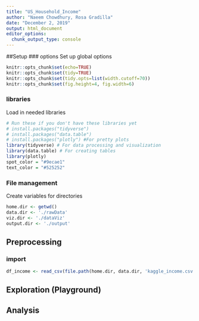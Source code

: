 ```yaml
---
title: "US_Household_Income"
author: "Naeem Chowdhury, Rosa Gradilla"
date: "December 2, 2019"
output: html_document
editor_options: 
  chunk_output_type: console
---
```



##Setup
### options
Set up global options

```r
knitr::opts_chunk$set(echo=TRUE)
knitr::opts_chunk$set(tidy=TRUE)
knitr::opts_chunk$set(tidy.opts=list(width.cutoff=70))
knitr::opts_chunk$set(fig.height=4, fig.width=6)
```


### libraries
Load in needed libraries 
```r
# Run these if you don't have these libraries yet
# install.packages("tidyverse") 
# install.packages("data.table")
# install.packages("plotly") #For pretty plots
library(tidyverse) # For data processing and visualization
library(data.table) # For creating tables
library(plotly)
spot_color = "#9ecae1" 
text_color = "#525252"
```

### File management
Create variables for directories
```r
home.dir <- getwd()
data.dir <- './rawData'
viz.dir <- './dataViz'
output.dir <- './output'
```

## Preprocessing
### import
```r
df_income <- read_csv(file.path(home.dir, data.dir, 'kaggle_income.csv'), na = c(''))
```


## Exploration (Playground)

## Analysis

